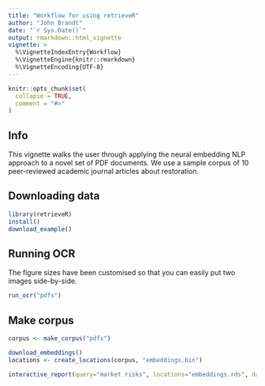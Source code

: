 ```yaml
---
title: "Workflow for using retrieveR"
author: "John Brandt"
date: "`r Sys.Date()`"
output: rmarkdown::html_vignette
vignette: >
  %\VignetteIndexEntry{Workflow}
  %\VignetteEngine{knitr::rmarkdown}
  %\VignetteEncoding{UTF-8}
---
```


```r
knitr::opts_chunk$set(
  collapse = TRUE,
  comment = "#>"
)
```


## Info

This vignette walks the user through applying the neural embedding NLP approach to a novel set of PDF documents. We use a sample corpus of 10 peer-reviewed academic journal articles about restoration. 

## Downloading data

```r
library(retrieveR)
install()
download_example()
```


## Running OCR

The figure sizes have been customised so that you can easily put two images side-by-side. 

```r
run_ocr("pdfs")
```

## Make corpus

```r
corpus <- make_corpus("pdfs")
```


```r
download_embeddings()
locations <- create_locations(corpus, "embeddings.bin")
```

```r
interactive_report(query="market risks", locations="embeddings.rds", data=corpus, type = "html")
```

